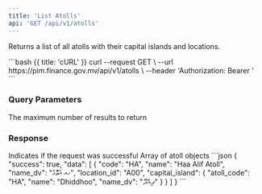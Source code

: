 ```yaml
---
title: 'List Atolls'
api: 'GET /api/v1/atolls'
---
```


Returns a list of all atolls with their capital islands and locations.

<RequestExample>
  <Snippet path="/api/v1/atolls" method="get">
    ```bash {{ title: 'cURL' }}
    curl --request GET \
      --url https://pim.finance.gov.mv/api/v1/atolls \
      --header 'Authorization: Bearer <token>'
    ```
  </Snippet>
</RequestExample>

### Query Parameters

<ParamField query="limit" type="integer">
  The maximum number of results to return
</ParamField>

### Response

<ResponseField name="success" type="boolean" required>
  Indicates if the request was successful
</ResponseField>

<ResponseField name="data" type="array" required>
  Array of atoll objects
</ResponseField>

<ResponseExample>
```json
{
  "success": true,
  "data": [
    {
      "code": "HA",
      "name": "Haa Alif Atoll",
      "name_dv": "ހއ އަތޮޅު",
      "location_id": "A00",
      "capital_island": {
        "atoll_code": "HA",
        "name": "Dhiddhoo",
        "name_dv": "ދިއްދޫ"
      }
    }
  ]
}
```
</ResponseExample> 